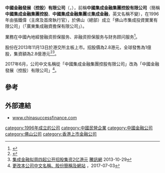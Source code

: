 '''中國金融發展（控股）有限公司'''（{{lang-en|'''China Success Finance Group Holdings Limited'''}}，{{hkex|3623}}），前稱'''中國集成金融集團控股有限公司'''（簡稱'''中國集成金融集團控股'''、'''中國集成金融集團'''或'''集成金融'''，英文名稱不變），在1996年由張鐵偉（主席及首席執行官），於佛山（總部）成立「佛山市集成投資實業有限公司」（「廣東集成融資擔保有限公司」）。

業務在中國內地經營融资担保服务、非融资担保服务与财务顾问服务<ref>{{Cite web |url=http://www.gdjcrzdb.cn/Chinese/gsjj.asp |title=中國集成金融集團控股有限公司簡介 |accessdate=2013-11-02 |archive-date=2013-11-04 |archive-url=https://web.archive.org/web/20131104215009/http://www.gdjcrzdb.cn/Chinese/gsjj.asp |dead-url=no }}</ref>。

股份在2013年11月13日於港交所主板上市。招股價為2.8港元，全球發售為1億股，集資額為2.8億港元<ref>{{Cite web |url=http://www.hkexnews.hk/listedco/listconews/SEHK/2013/1031/LTN20131031072_C.pdf |title=中國集成金融集團控股有限公司招股資料 |accessdate=2013-11-02 |archive-date=2013-11-03 |archive-url=https://web.archive.org/web/20131103234438/http://www.hkexnews.hk/listedco/listconews/SEHK/2013/1031/LTN20131031072_C.pdf |dead-url=no }}</ref><ref>[http://finance.qq.com/a/20131029/002610.htm 集成金融拟周四起公开招股集资2亿港元] {{Wayback|url=http://finance.qq.com/a/20131029/002610.htm |date=20131104110532 }}[[騰訊網|騰訊網]] 2013-10-29</ref>。

2017年6月，公司中文名稱從「中國集成金融集團控股有限公司」改為「中國金融發展（控股）有限公司」<ref>[http://www.hkexnews.hk/listedco/listconews/SEHK/2017/0703/LTN20170703046_C.pdf 更改本公司中文名稱、股份簡稱及網站] {{Wayback|url=http://www.hkexnews.hk/listedco/listconews/SEHK/2017/0703/LTN20170703046_C.pdf |date=20190124072553 }}，2017-07-03</ref>。

==參考==
{{reflist}}

==外部連結==
*[http://www.chinasuccessfinance.com www.chinasuccessfinance.com]{{Wayback|url=http://www.chinasuccessfinance.com/ |date=20200830131531 }}

[[category:1996年成立的公司|category:1996年成立的公司]]
[[category:中國民營企業|category:中國民營企業]]
[[category:中國金融公司|category:中國金融公司]]
[[category:佛山公司|category:佛山公司]]
[[category:香港上市金融公司|category:香港上市金融公司]]